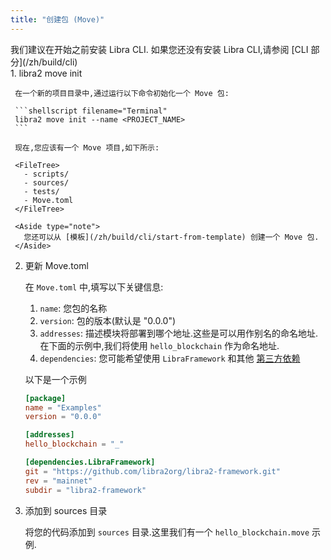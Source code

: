 ```yaml
---
title: "创建包 (Move)"
---
```




<Aside type="note">
  我们建议在开始之前安装 Libra CLI.
  如果您还没有安装 Libra CLI,请参阅 [CLI 部分](/zh/build/cli)
</Aside>

<Steps>
  1. libra2 move init

     在一个新的项目目录中,通过运行以下命令初始化一个 Move 包:

     ```shellscript filename="Terminal"
     libra2 move init --name <PROJECT_NAME>
     ```

     现在,您应该有一个 Move 项目,如下所示:

     <FileTree>
       - scripts/
       - sources/
       - tests/
       - Move.toml
     </FileTree>

     <Aside type="note">
       您还可以从 [模板](/zh/build/cli/start-from-template) 创建一个 Move 包.
     </Aside>

  2. 更新 Move.toml

     在 `Move.toml` 中,填写以下关键信息:

     1. `name`: 您包的名称
     2. `version`: 包的版本(默认是 "0.0.0")
     3. `addresses`: 描述模块将部署到哪个地址.这些是可以用作别名的命名地址.在下面的示例中,我们将使用 `hello_blockchain` 作为命名地址.
     4. `dependencies`: 您可能希望使用 `LibraFramework` 和其他 [第三方依赖](/zh/build/smart-contracts/third-party-dependencies)

     以下是一个示例

     ```toml filename="Move.toml"
     [package]
     name = "Examples"
     version = "0.0.0"

     [addresses]
     hello_blockchain = "_"

     [dependencies.LibraFramework]
     git = "https://github.com/libra2org/libra2-framework.git"
     rev = "mainnet"
     subdir = "libra2-framework"
     ```

  3. 添加到 sources 目录

     将您的代码添加到 `sources` 目录.这里我们有一个 `hello_blockchain.move` 示例.

     <RemoteCodeblock permalink="https://github.com/libra2org/libra2-core/blob/afd3706c17bcccfb39a9d6059aecbfa648ed295d/libra2-move/move-examples/hello_blockchain/sources/hello_blockchain.move#L1-L64" />
</Steps>
